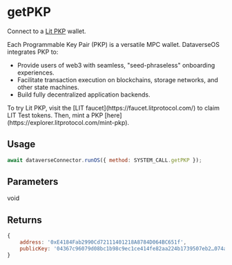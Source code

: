 
# getPKP

Connect to a [Lit PKP](https://developer.litprotocol.com/pkp/intro) wallet.

Each Programmable Key Pair (PKP) is a versatile MPC wallet. DataverseOS integrates PKP to:

- Provide users of web3 with seamless, "seed-phraseless" onboarding experiences.
- Facilitate transaction execution on blockchains, storage networks, and other state machines.
- Build fully decentralized application backends.

<Callout>
  To try Lit PKP, visit the [LIT faucet](https://faucet.litprotocol.com/) to
  claim LIT Test tokens. Then, mint a PKP
  [here](https://explorer.litprotocol.com/mint-pkp).
</Callout>

## Usage

```js
await dataverseConnector.runOS({ method: SYSTEM_CALL.getPKP });
```

## Parameters

void

## Returns

```js
{
    address: '0xE4184Fab2990Cd72111401218A8784D064BC651f',
    publicKey: '04367c96079d08bc1b98c9ec1ce414fe82aa224b1739507eb2…074a72b25cc3940aeb67d2e03efad113c8a82d8194bdbfd2f'
}
```
